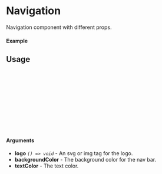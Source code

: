 
<Meta of={Navigation} title="Navigation" />

# Navigation

Navigation component with different props.

#### Example

<Canvas of={Navigation.NoColors} />

## Usage

```ts
import {Navigation} from "@lfmc/components";

const Example = () => {
  return (
      <Navigation
        logo='http://placekitten.com/200/300'
      />
  );
};

export default Example;
```

#### Arguments

- **logo** _`() => void`_ - An svg or img tag for the logo.
- **backgroundColor** - The background color for the nav bar.
- **textColor** - The text color.
